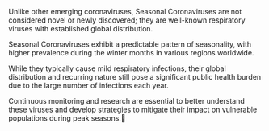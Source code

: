 Unlike other emerging coronaviruses, Seasonal Coronaviruses are not considered novel or newly discovered; they are well-known respiratory viruses with established global distribution.

Seasonal Coronaviruses exhibit a predictable pattern of seasonality, with higher prevalence during the winter months in various regions worldwide.

While they typically cause mild respiratory infections, their global distribution and recurring nature still pose a significant public health burden due to the large number of infections each year.

Continuous monitoring and research are essential to better understand these viruses and develop strategies to mitigate their impact on vulnerable populations during peak seasons.
